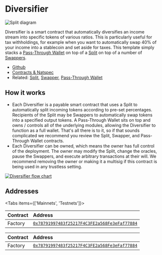 
# Diversifier

![Split diagram](./img/diversifier_diagram.png)

Diversifier is a smart contract that automatically diversifies an income stream
into specific tokens of various ratios. This is particularly useful for tax
withholdings, for example when you want to automatically swap 40% of your income
into a stablecoin and set aside for taxes. This template simply stacks a [Pass-Through Wallet](/core/pass-through) on top of a [Split](/core/split) on top of a number of [Swappers](/core/swapper).

- [Github](https://github.com/0xSplits/splits-diversifier)
- [Contracts & Natspec](https://github.com/0xSplits/splits-diversifier/tree/main/src)
- Related: [Split](/core/split), [Swapper](/core/swapper), [Pass-Through Wallet](/core/pass-through)

## How it works

- Each Diversifier is a payable smart contract that uses a Split to
  automatically split incoming tokens according to pre-set percentages.
  Recipients of the Split may be Swappers to automatically swap tokens into a
  specified output tokens. A Pass-Through Wallet sits on top and owns / controls all of the 
  underlying modules, allowing the Diversifier to function as a full wallet. That's all there is to it, so if that sounds
  complicated we recommend you review the Split, Swapper, and Pass-Through Wallet contracts.
- Each Diversifier can be owned, which means the owner has full control of the
  deployment. The owner may modify the Split, change the oracles, pause the
  Swappers, and execute arbitrary transactions at their will. We recommend
  removing the owner or making it a multisig if this contract is being used in
  any trustless setting.

[![Diversifier flow chart](https://mermaid.ink/img/pako:eNqNk0lrwzAQhf-KUAm-xJDG2fChkM23QmlKe_FlYo-TAVky8jhpCPnvtZVuDmnoRct73zwhNDrKxKQoQ-n7fqyZWGEoFrRDW1JGaGPtjFh3OsdYC0GaOBRuKYTHW8zRC4W3hhK97m_1FSzBWmHpfePOzIzmCHJSh6augdRXofMVaZwbZWxj341m4_6k1wIY3_kmUFjKwR5-mCiIBtHoGjMzNkV7M63ExOi0lTdaLsez8XXqMrE3GE-GbRYSph0wGf0PmNEytU6fDmeDaH4VuswbBMFkPvXO5KmZ6uHU6TTvmSmzT7Zg-ew-QVm-bK2pNts3UApZ-P6DWBWKuKEbxG2c_IwJFYSa7y-d1R6KAm3_Dz341D-pdli_ZQZts66UXZmjzYHSul1dS8XStVosw3qZYgaV4ljWV6xRqNisDjqRIdsKu7IqUmBcEGws5DLMQJW1iimxsY_nL-B-wukD5E3qrQ?type=png)](https://mermaid.live/edit#pako:eNqNk0lrwzAQhf-KUAm-xJDG2fChkM23QmlKe_FlYo-TAVky8jhpCPnvtZVuDmnoRct73zwhNDrKxKQoQ-n7fqyZWGEoFrRDW1JGaGPtjFh3OsdYC0GaOBRuKYTHW8zRC4W3hhK97m_1FSzBWmHpfePOzIzmCHJSh6augdRXofMVaZwbZWxj341m4_6k1wIY3_kmUFjKwR5-mCiIBtHoGjMzNkV7M63ExOi0lTdaLsez8XXqMrE3GE-GbRYSph0wGf0PmNEytU6fDmeDaH4VuswbBMFkPvXO5KmZ6uHU6TTvmSmzT7Zg-ew-QVm-bK2pNts3UApZ-P6DWBWKuKEbxG2c_IwJFYSa7y-d1R6KAm3_Dz341D-pdli_ZQZts66UXZmjzYHSul1dS8XStVosw3qZYgaV4ljWV6xRqNisDjqRIdsKu7IqUmBcEGws5DLMQJW1iimxsY_nL-B-wukD5E3qrQ)

## Addresses

<Tabs items={['Mainnets', 'Testnets']}>

<Tab>

<Toggle title="Ethereum – 1">

| Contract    | Address                                                                                                                      |
| :---------- | :--------------------------------------------------------------------------------------------------------------------------- |
| Factory | [`0x78791997483f25217F4C3FE2a568Fe3eFaf77884`](https://etherscan.io/address/0x78791997483f25217F4C3FE2a568Fe3eFaf77884#code) |

</Toggle>

</Tab>

<Tab>

<Toggle title="Goerli – 5">

| Contract    | Address                                                                                                                             |
| :---------- | :---------------------------------------------------------------------------------------------------------------------------------- |
| Factory | [`0x78791997483f25217F4C3FE2a568Fe3eFaf77884`](https://goerli.etherscan.io/address/0x78791997483f25217F4C3FE2a568Fe3eFaf77884#code) |

</Toggle>

</Tab>

</Tabs>
